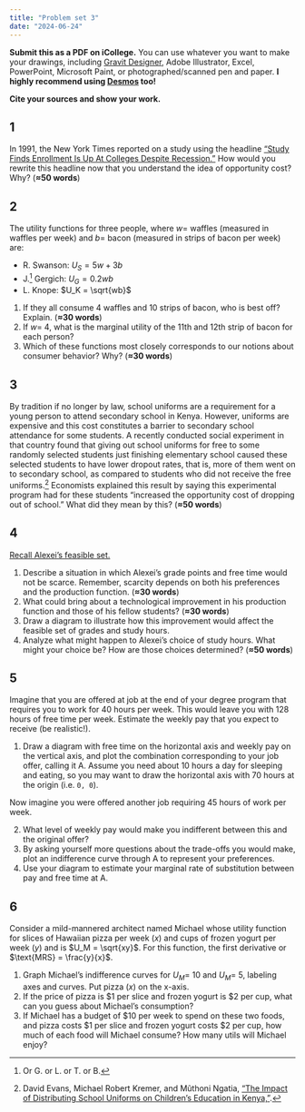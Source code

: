 ```yaml
---
title: "Problem set 3"
date: "2024-06-24"
---
```



**Submit this as a PDF on iCollege.** You can use whatever you want to make your drawings, including [Gravit Designer](https://gravit.io/), Adobe Illustrator, Excel, PowerPoint, Microsoft Paint, or photographed/scanned pen and paper. **I highly recommend using [Desmos](https://www.desmos.com/) too!**

**Cite your sources and show your work.**


## 1

In 1991, the New York Times reported on a study using the headline ["Study Finds Enrollment Is Up At Colleges Despite Recession."](http://www.nytimes.com/1991/12/28/us/study-finds-enrollment-is-up-at-colleges-despite-recession.html) How would you rewrite this headline now that you understand the idea of opportunity cost? Why? (**≈50 words**)


## 2

The utility functions for three people, where $w =$ waffles (measured in waffles per week) and $b =$ bacon (measured in strips of bacon per week) are:

- R. Swanson: $U_S = 5w + 3b$
- J.[^jerry] Gergich: $U_G = 0.2wb$
- L. Knope: $U_K = \sqrt{wb}$

1. If they all consume 4 waffles and 10 strips of bacon, who is best off? Explain. (**≈30 words**)
2. If $w =$ 4, what is the marginal utility of the 11th and 12th strip of bacon for each person?
3. Which of these functions most closely corresponds to our notions about consumer behavior? Why? (**≈30 words**)

[^jerry]: Or G. or L. or T. or B.

## 3

By tradition if no longer by law, school uniforms are a requirement for a young person to attend secondary school in Kenya. However, uniforms are expensive and this cost constitutes a barrier to secondary school attendance for some students. A recently conducted social experiment in that country found that giving out school uniforms for free to some randomly selected students just finishing elementary school caused these selected students to have lower dropout rates, that is, more of them went on to secondary school, as compared to students who did not receive the free uniforms.[^kenya] Economists explained this result by saying this experimental program had for these students "increased the opportunity cost of dropping out of school." What did they mean by this? (**≈50 words**)

[^kenya]: David Evans, Michael Robert Kremer, and Mũthoni Ngatia, ["The Impact of Distributing School Uniforms on Children's Education in Kenya,"](http://documents.worldbank.org/curated/en/311551491549236505/The-impact-of-distributing-school-uniforms-on-children-s-education-in-Kenya).


## 4

[Recall Alexei's feasible set.](https://www.core-econ.org/espp/book/text/04.html#figure-4-11) 

1. Describe a situation in which Alexei's grade points and free time would not be scarce. Remember, scarcity depends on both his preferences and the production function. (**≈30 words**)
2. What could bring about a technological improvement in his production function and those of his fellow students? (**≈30 words**)
3. Draw a diagram to illustrate how this improvement would affect the feasible set of grades and study hours.
4. Analyze what might happen to Alexei's choice of study hours. What might your choice be? How are those choices determined? (**≈50 words**)


## 5

Imagine that you are offered at job at the end of your degree program that requires you to work for 40 hours per week. This would leave you with 128 hours of free time per week. Estimate the weekly pay that you expect to receive (be realistic!).

1. Draw a diagram with free time on the horizontal axis and weekly pay on the vertical axis, and plot the combination corresponding to your job offer, calling it A. Assume you need about 10 hours a day for sleeping and eating, so you may want to draw the horizontal axis with 70 hours at the origin (i.e. `0, 0`).

Now imagine you were offered another job requiring 45 hours of work per week.

2. What level of weekly pay would make you indifferent between this and the original offer?
1. By asking yourself more questions about the trade-offs you would make, plot an indifference curve through A to represent your preferences.
1. Use your diagram to estimate your marginal rate of substitution between pay and free time at A.


## 6

Consider a mild-mannered architect named Michael whose utility function for slices of Hawaiian pizza per week ($x$) and cups of frozen yogurt per week ($y$) and is $U_M = \sqrt{xy}$. For this function, the first derivative or $\text{MRS} = \frac{y}{x}$.

1. Graph Michael's indifference curves for $U_M =$ 10 and $U_M =$ 5, labeling axes and curves. Put pizza ($x$) on the x-axis. 
1. If the price of pizza is <span>$1</span> per slice and frozen yogurt is <span>$2</span> per cup, what can you guess about Michael's consumption?
1. If Michael has a budget of <span>$10</span> per week to spend on these two foods, and pizza costs <span>$1</span> per slice and frozen yogurt costs <span>$2</span> per cup, how much of each food will Michael consume? How many utils will Michael enjoy?
